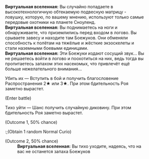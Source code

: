 {{Диалог Начало}}
:'''Виртуальная вселенная:''' Вы случайно попадаете в высокотехнологичную обтекаемую подвесную матрицу - ловушку, которую, по вашему мнению, используют только самые передовые охотники на планете Сноуленд.
:'''Виртуальная вселенная:''' Вы поднимаетесь на ноги и обнаруживаете, что приземлились перед входом в логово. Вы срываете завесу и находите там Боежуков. Они обменяли способность к полётам на тяжёлые и жёсткие экзоскелеты и стали наземными боевыми единицами.
:'''Виртуальная вселенная:''' Эти Боежуки издают сосущий звук... Вы не решаетесь войти в логово и поохотиться на них, ведь тогда вы пропитаетесь запахом этих насекомых, что привлечёт ещё больше нежелательного внимания...
:{{Диалог|Звезда}} Убить их &mdash; Вступить в бой и получить благословение Распространения 2★ или 3★. При этом бдительность Роя заметно вырастет.
:;(Enter battle)
::{{Список врагов|mode=sent|Молодой жаложук*1; Незрелый жаложук*2}}
:{{Диалог|Звезда}} Тихо уйти &mdash; Шанс получить случайную диковину. При этом бдительность Роя заметно вырастет.
:;(Outcome 1, 50% chance)
::;(Obtain 1 random Normal Curio)
:;(Outcome 2, 50% chance)
::'''Виртуальная вселенная:''' Вы тихо уходите, надеясь, что на вас не останется запаха Боежуков
{{Диалог Конец}}